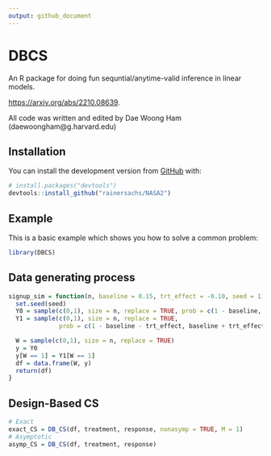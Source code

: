 ```yaml
---
output: github_document
---
```


# DBCS
An R package for doing fun sequntial/anytime-valid inference in linear models.

[https://arxiv.org/abs/2210.08639](https://arxiv.org/abs/2210.08639).

All code was written and edited by Dae Woong Ham (daewoongham@g.harvard.edu)

## Installation

You can install the development version from [GitHub](https://github.com/) with:

``` r
# install.packages("devtools")
devtools::install_github("rainersachs/NASA2")
```

## Example

This is a basic example which shows you how to solve a common problem:

```r
library(DBCS)
```

## Data generating process 
```r
signup_sim = function(n, baseline = 0.15, trt_effect = -0.10, seed = 1) {
  set.seed(seed)
  Y0 = sample(c(0,1), size = n, replace = TRUE, prob = c(1 - baseline, baseline))
  Y1 = sample(c(0,1), size = n, replace = TRUE,
              prob = c(1 - baseline - trt_effect, baseline + trt_effect))

  W = sample(c(0,1), size = n, replace = TRUE)
  y = Y0
  y[W == 1] = Y1[W == 1]
  df = data.frame(W, y)
  return(df)
}
```

## Design-Based CS
```r
# Exact
exact_CS = DB_CS(df, treatment, response, nonasymp = TRUE, M = 1)
# Asymptotic
asymp_CS = DB_CS(df, treatment, response)
```


